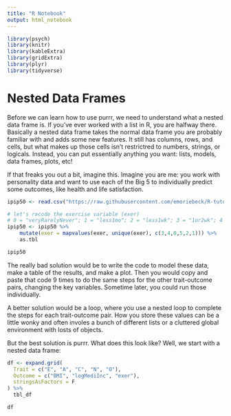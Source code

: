 ```yaml
---
title: "R Notebook"
output: html_notebook
---
```


```r
library(psych)
library(knitr)
library(kableExtra)
library(gridExtra)
library(plyr)
library(tidyverse)
```


# Nested Data Frames

Before we can learn how to use purrr, we need to understand what a nested data frame is. If you’ve ever worked with a list in R, you are halfway there. Basically a nested data frame takes the normal data frame you are probably familiar with and adds some new features. It still has columns, rows, and cells, but what makes up those cells isn’t restrictred to numbers, strings, or logicals. Instead, you can put essentially anything you want: lists, models, data frames, plots, etc!

If that freaks you out a bit, imagine this. Imagine you are me: you work with personality data and want to use each of the Big 5 to individually predict some outcomes, like health and life satisfaction.

```r
ipip50 <- read.csv("https://raw.githubusercontent.com/emoriebeck/R-tutorials/master/purrr/ipip50_sample.csv", stringsAsFactors = F)

# let's recode the exercise variable (exer)
# 0 = "veryRarelyNever"; 1 = "less1mo"; 2 = "less1wk"; 3 = "1or2wk"; 4 = "3or5wk"; 5 = "more5wk"
ipip50 <- ipip50 %>% 
    mutate(exer = mapvalues(exer, unique(exer), c(3,4,0,5,2,1))) %>%
    as.tbl

ipip50
```

The really bad solution would be to write the code to model these data, make a table of the results, and make a plot. Then you would copy and paste that code 9 times to do the same steps for the other trait-outcome pairs, changing the key variables. Sometime later, you could run those individually.

A better solution would be a loop, where you use a nested loop to complete the steps for each trait-outcome pair. How you store these values can be a little wonky and often involes a bunch of different lists or a cluttered global environment with losts of objects.

But the best solution is purrr. What does this look like? Well, we start with a nested data frame:

```r
df <- expand.grid(
  Trait = c("E", "A", "C", "N", "O"),
  Outcome = c("BMI", "logMediInc", "exer"),
  stringsAsFactors = F
) %>%
  tbl_df

df
```

